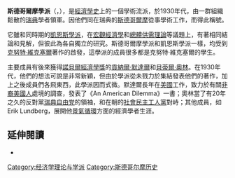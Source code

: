 '''斯德哥爾摩學派'''（{{lang-sv|Stockholmsskolan}}，{{lang-en|Stockholm school}}），是[[經濟學史|經濟學史]]上的一個學術流派，於1930年代，由一群組織鬆散的[[瑞典|瑞典]]學者領軍。因他們同在瑞典的[[斯德哥爾摩|斯德哥爾摩]]從事學術工作，而得此稱號。

它雖和同時期的[[凱恩斯學派|凱恩斯學派]]，在[[宏觀經濟學|宏觀經濟學]]和[[總體供需理論|總體供需理論]]等議題上，有著相同結論和見解，但彼此為各自獨立的研究。斯德哥爾摩學派和凱恩斯學派一樣，均受到[[克努特·維克塞爾|克努特·維克塞爾]]著作的啟發，這學派的成員很多都是克努特·維克塞爾的學生。

主要成員有後來獲得[[諾貝爾經濟學獎|諾貝爾經濟學獎]]的[[貢納爾·默達爾|貢納爾·默達爾]]和[[貝蒂爾·奧林|貝蒂爾·奧林]]。在1930年代，他們的想法可說是非常新穎，但由於學派從未戮力於集結發表他們的著作，加上之後成員們各飛東西，此學派因而式微。默達爾長年在[[美國|美國]]工作，致力於有關[[非裔美國人|非裔美國人]]處境的調查，發表了《An American Dilemma》一書；奧林當了有20年之久的反對黨[[自由黨_(瑞典)|瑞典自由党]]的領袖，和在朝的[[瑞典社會民主工人黨|社會民主工人黨]]對峙；其他成員，如Erik Lundberg，展開他[[景氣循環|景氣循環]]方面的經濟學者生涯。

==延伸閱讀==
*{{cite journal |last=Patinkin |first=Don |authorlink= |coauthors= |year=1978 |month= |title=On the Relation between Keynesian Economics and the ‘Stockholm School’ |journal=The Scandinavian Journal of Economics |volume=80 |issue=2 |pages=135–143 |doi=10.2307/3439878 |url= |accessdate= |quote= }}

{{宏观经济学}}
{{经济思想史}}
{{econ-stub}}

[[Category:经济学理论与学派|Category:经济学理论与学派]]
[[Category:斯德哥尔摩历史|Category:斯德哥尔摩历史]]